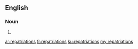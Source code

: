 ==English==

===Noun===
{{head|en}}

# {{plural of|repatriation}}

[[ar:repatriations]]
[[fr:repatriations]]
[[ku:repatriations]]
[[my:repatriations]]